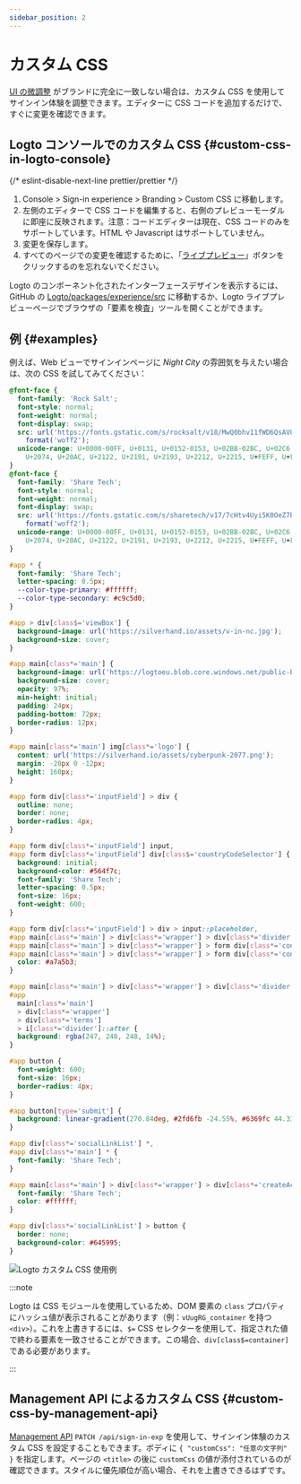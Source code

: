 ```yaml
---
sidebar_position: 2
---
```


# カスタム CSS

[UI の微調整](/customization/match-your-brand) がブランドに完全に一致しない場合は、カスタム CSS を使用してサインイン体験を調整できます。エディターに CSS コードを追加するだけで、すぐに変更を確認できます。

## Logto コンソールでのカスタム CSS \{#custom-css-in-logto-console}

{/* eslint-disable-next-line prettier/prettier */}
1. <CloudLink to="/sign-in-experience/branding">Console > Sign-in experience > Branding > Custom CSS</CloudLink> に移動します。
2. 左側のエディターで CSS コードを編集すると、右側のプレビューモーダルに即座に反映されます。注意：コードエディターは現在、CSS コードのみをサポートしています。HTML や Javascript はサポートしていません。
3. 変更を保存します。
4. すべてのページでの変更を確認するために、「[ライブプレビュー](/customization/live-preview)」ボタンをクリックするのを忘れないでください。

Logto のコンポーネント化されたインターフェースデザインを表示するには、GitHub の [Logto/packages/experience/src](https://github.com/logto-io/logto/tree/master/packages/experience/src) に移動するか、Logto ライブプレビューページでブラウザの「要素を検査」ツールを開くことができます。

## 例 \{#examples}

例えば、Web ビューでサインインページに _Night City_ の雰囲気を与えたい場合は、次の CSS を試してみてください：

```css
@font-face {
  font-family: 'Rock Salt';
  font-style: normal;
  font-weight: normal;
  font-display: swap;
  src: url('https://fonts.gstatic.com/s/rocksalt/v18/MwQ0bhv11fWD6QsAVOZrt0M6p7NGrQ.woff2')
    format('woff2');
  unicode-range: U+0000-00FF, U+0131, U+0152-0153, U+02BB-02BC, U+02C6, U+02DA, U+02DC, U+2000-206F,
    U+2074, U+20AC, U+2122, U+2191, U+2193, U+2212, U+2215, U+FEFF, U+FFFD;
}
@font-face {
  font-family: 'Share Tech';
  font-style: normal;
  font-weight: normal;
  font-display: swap;
  src: url('https://fonts.gstatic.com/s/sharetech/v17/7cHtv4Uyi5K0OeZ7bohU8H0JmBUhfrE.woff2')
    format('woff2');
  unicode-range: U+0000-00FF, U+0131, U+0152-0153, U+02BB-02BC, U+02C6, U+02DA, U+02DC, U+2000-206F,
    U+2074, U+20AC, U+2122, U+2191, U+2193, U+2212, U+2215, U+FEFF, U+FFFD;
}

#app * {
  font-family: 'Share Tech';
  letter-spacing: 0.5px;
  --color-type-primary: #ffffff;
  --color-type-secondary: #c9c5d0;
}

#app > div[class$='viewBox'] {
  background-image: url('https://silverhand.io/assets/v-in-nc.jpg');
  background-size: cover;
}

#app main[class*='main'] {
  background-image: url('https://logtoeu.blob.core.windows.net/public-blobs/g3cp4y/m-g3cp4y/2024/01/02/w9j0x57g/gentle-universe.png');
  background-size: cover;
  opacity: 97%;
  min-height: initial;
  padding: 24px;
  padding-bottom: 72px;
  border-radius: 12px;
}

#app main[class*='main'] img[class*='logo'] {
  content: url('https://silverhand.io/assets/cyberpunk-2077.png');
  margin: -20px 0 -12px;
  height: 160px;
}

#app form div[class*='inputField'] > div {
  outline: none;
  border: none;
  border-radius: 4px;
}

#app form div[class*='inputField'] input,
#app form div[class*='inputField'] div[class$='countryCodeSelector'] {
  background: initial;
  background-color: #564f7c;
  font-family: 'Share Tech';
  letter-spacing: 0.5px;
  font-size: 16px;
  font-weight: 600;
}

#app form div[class*='inputField'] > div > input::placeholder,
#app main[class*='main'] > div[class*='wrapper'] > div[class*='divider'],
#app main[class*='main'] > div[class*='wrapper'] > form div[class*='content'],
#app main[class*='main'] > div[class*='wrapper'] > form div[class*='content'] > span {
  color: #a7a5b3;
}

#app main[class*='main'] > div[class*='wrapper'] > div[class*='divider'] > i[class*='line'],
#app
  main[class*='main']
  > div[class*='wrapper']
  > div[class*='terms']
  > i[class*='divider']::after {
  background: rgba(247, 248, 248, 14%);
}

#app button {
  font-weight: 600;
  font-size: 16px;
  border-radius: 4px;
}

#app button[type='submit'] {
  background: linear-gradient(270.84deg, #2fd6fb -24.55%, #6369fc 44.33%, #a741eb 119.2%), #5d34f2;
}

#app div[class*='socialLinkList'] *,
#app div[class*='main'] * {
  font-family: 'Share Tech';
}

#app main[class*='main'] > div[class*='wrapper'] > div[class*='createAccount'] {
  font-family: 'Share Tech';
  color: #ffffff;
}

#app div[class*='socialLinkList'] > button {
  border: none;
  background-color: #645995;
}
```

![Logto カスタム CSS 使用例](./assets/logto-custom-css-use-case.png)

:::note

Logto は CSS モジュールを使用しているため、DOM 要素の `class` プロパティにハッシュ値が表示されることがあります（例：`vUugRG_container` を持つ `<div>`）。これを上書きするには、`$=` CSS セレクターを使用して、指定された値で終わる要素を一致させることができます。この場合、`div[class$=container]` である必要があります。

:::

## Management API によるカスタム CSS \{#custom-css-by-management-api}

[Management API](https://openapi.logto.io/operation/operation-uploadcustomuiassets) `PATCH /api/sign-in-exp` を使用して、サインイン体験のカスタム CSS を設定することもできます。ボディに `{ "customCss": "任意の文字列" }` を指定します。ページの `<title>` の後に `customCss` の値が添付されているのが確認できます。スタイルに優先順位が高い場合、それを上書きできるはずです。
